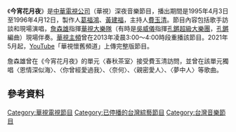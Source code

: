 {{unreferenced|time=2016-02-02T00:54:23+00:00}}
{{Infobox television
| 名稱 = 今宵花月夜
| 英文名稱 = 
| 圖片 = 
| 圖說 = 
| 分類 = 音樂節目
| 語言 = [[國語|國語]]
| 字幕 = [[中文|中文]]
| 機位 = 
| 視訊制式 = [[NTSC制式|NTSC制式]]
| 每集長 = 30分鐘
| 集數 = 
| 製作人 = [[葛福鴻|葛福鴻]]、[[黃建福_(製作人)|黃建福]]
| 執行製作 = 徐孝美、何斯美、蔣志雄、張名徹、蔣三龍
| 製作公司 = [[中華電視公司|中華電視公司]]節目部
| 編審 = 陳麗華
| 編劇 = 劉樹容、周珊汶、陳孝芬
| 剪輯 = 蘇燕芳
| 主持 = [[費玉清|費玉清]]
| 主演 = 
| 標語 = 
| 旁白 = 
| 監製 = 
| 國家 = {{ROC-TW}}
| 電視網 = [[中華電視公司|中華電視公司]]
| 播出國家 = {{TWN}}
| 開始 = {{start date|1995|04|03}}
| 結束 = {{end date|1996|04|12}}
| website =  
}}
《'''今宵花月夜'''》是[[中華電視公司|中華電視公司]]（華視）深夜音樂節目，播出期間是1995年4月3日至1996年4月12日，製作人[[葛福鴻|葛福鴻]]、[[黃建福_(製作人)|黃建福]]，主持人[[費玉清|費玉清]]。節目內容包括歌手訪談和現場演唱，[[詹森雄|詹森雄]]指揮[[華視大樂隊|華視大樂隊]]（有時是[[吳威儀|吳威儀]]指揮[[孔鏘|孔鏘超級大樂團]]，[[孔鏘|孔鏘]]編曲）現場伴奏。[[華視主頻|華視主頻]]曾在2013年凌晨3:00～4:00時段重播該節目。2021年5月起，[[YouTube|YouTube]]「華視懷舊頻道」上傳完整版節目。

詹森雄曾在《今宵花月夜》的單元〈春秋茶室〉接受費玉清訪問，並曾在該單元獨唱〈恩情深似海〉、〈你曾經愛過我〉、〈奈何〉、〈親密愛人〉、〈夢中人〉等歌曲。

==參考資料==
{{Reflist}}

[[Category:華視電視節目|Category:華視電視節目]]
[[Category:已停播的台灣綜藝節目|Category:已停播的台灣綜藝節目]]
[[Category:台灣音樂節目|Category:台灣音樂節目]]